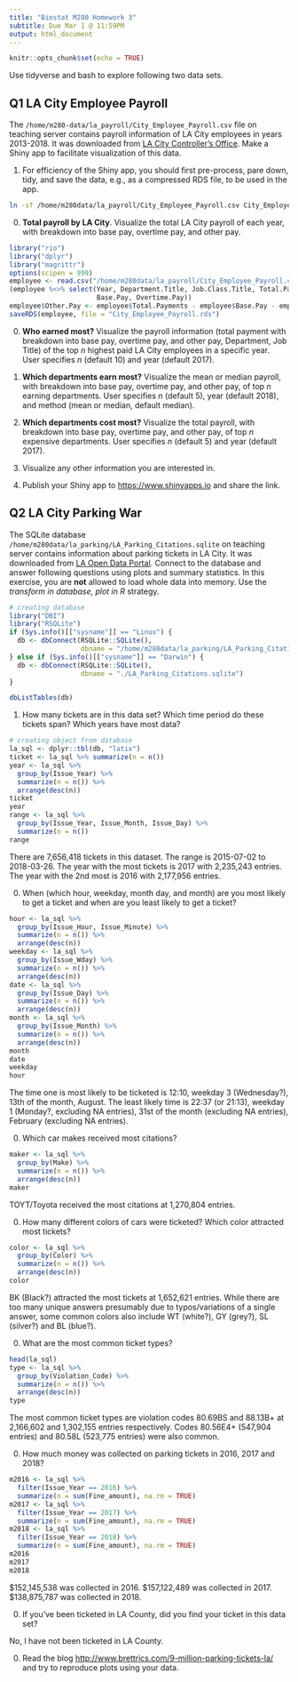 ```yaml
---
title: "Biostat M280 Homework 3"
subtitle: Due Mar 1 @ 11:59PM
output: html_document
---
```


```r
knitr::opts_chunk$set(echo = TRUE)
```

Use tidyverse and bash to explore following two data sets.

## Q1 LA City Employee Payroll

The `/home/m280-data/la_payroll/City_Employee_Payroll.csv` file on teaching server contains payroll information of LA City employees in years 2013-2018. It was downloaded from [LA City Controller's Office](https://controllerdata.lacity.org/Payroll/City-Employee-Payroll/pazn-qyym). Make a Shiny app to facilitate visualization of this data. 

1. For efficiency of the Shiny app, you should first pre-process, pare down, tidy, and save the data, e.g., as a compressed RDS file, to be used in the app.

```bash
ln -sf /home/m280data/la_payroll/City_Employee_Payroll.csv City_Employee_Payroll.csv
```

0. **Total payroll by LA City**. Visualize the total LA City payroll of each year, with breakdown into base pay, overtime pay, and other pay.

```r
library("rio")
library("dplyr")
library("magrittr")
options(scipen = 999)
employee <- read.csv("/home/m280data/la_payroll/City_Employee_Payroll.csv", header = TRUE)
(employee %<>% select(Year, Department.Title, Job.Class.Title, Total.Payments, 
                      Base.Pay, Overtime.Pay))
employee$Other.Pay <- employee$Total.Payments - employee$Base.Pay - employee$Overtime.Pay
saveRDS(employee, file = "City_Employee_Payroll.rds")
```

0. **Who earned most?** Visualize the payroll information (total payment with breakdown into base pay, overtime pay, and other pay, Department, Job Title) of the top $n$ highest paid LA City employees in a specific year. User specifies $n$ (default 10) and year (default 2017).

0. **Which departments earn most?** Visualize the mean or median payroll, with breakdown into base pay, overtime pay, and other pay, of top $n$ earning departments. User specifies $n$ (default 5), year (default 2018), and method (mean or median, default median).

0. **Which departments cost most?** Visualize the total payroll, with breakdown into base pay, overtime pay, and other pay, of top $n$ expensive departments. User specifies $n$ (default 5) and year (default 2017).

0. Visualize any other information you are interested in.

0. Publish your Shiny app to <https://www.shinyapps.io> and share the link.

## Q2 LA City Parking War

The SQLite database `/home/m280data/la_parking/LA_Parking_Citations.sqlite` on teaching server contains information about parking tickets in LA City. It was downloaded from [LA Open Data Portal](https://data.lacity.org/A-Well-Run-City/Parking-Citations/wjz9-h9np). Connect to the database and answer following questions using plots and summary statistics. In this exercise, you are **not** allowed to load whole data into memory. Use the _transform in database, plot in R_ strategy.

```r
# creating database
library("DBI")
library("RSQLite")
if (Sys.info()[["sysname"]] == "Linux") {
  db <- dbConnect(RSQLite::SQLite(), 
                  dbname = "/home/m280data/la_parking/LA_Parking_Citations.sqlite")
} else if (Sys.info()[["sysname"]] == "Darwin") {
  db <- dbConnect(RSQLite::SQLite(), 
                  dbname = "./LA_Parking_Citations.sqlite")
}

dbListTables(db)
```

1. How many tickets are in this data set? Which time period do these tickets span? Which years have most data?

```r
# creating object from database
la_sql <- dplyr::tbl(db, "latix")
ticket <- la_sql %>% summarize(n = n())
year <- la_sql %>%
  group_by(Issue_Year) %>%
  summarize(n = n()) %>%
  arrange(desc(n))
ticket
year
range <- la_sql %>%
  group_by(Issue_Year, Issue_Month, Issue_Day) %>%
  summarize(n = n())
range
```
There are 7,656,418 tickets in this dataset. The range is 2015-07-02 to 2018-03-26. The year with the most tickets is 2017 with 2,235,243 entries. The year with the 2nd most is 2016 with 2,177,956 entries.

0. When (which hour, weekday, month day, and month) are you most likely to get a ticket and when are you least likely to get a ticket?

```r
hour <- la_sql %>%
  group_by(Issue_Hour, Issue_Minute) %>%
  summarize(n = n()) %>%
  arrange(desc(n))
weekday <- la_sql %>%
  group_by(Issue_Wday) %>%
  summarize(n = n()) %>%
  arrange(desc(n))
date <- la_sql %>%
  group_by(Issue_Day) %>%
  summarize(n = n()) %>%
  arrange(desc(n))
month <- la_sql %>%
  group_by(Issue_Month) %>%
  summarize(n = n()) %>%
  arrange(desc(n))
month
date
weekday
hour
```
The time one is most likely to be ticketed is 12:10, weekday 3 (Wednesday?), 13th of the month, August. The least likely time is 22:37 (or 21:13), weekday 1 (Monday?, excluding NA entries), 31st of the month (excluding NA entries), February (excluding NA entries).

0. Which car makes received most citations?

```r
maker <- la_sql %>%
  group_by(Make) %>%
  summarize(n = n()) %>%
  arrange(desc(n))
maker
```
TOYT/Toyota received the most citations at 1,270,804 entries.

0. How many different colors of cars were ticketed? Which color attracted most tickets?

```r
color <- la_sql %>%
  group_by(Color) %>%
  summarize(n = n()) %>%
  arrange(desc(n))
color
```
BK (Black?) attracted the most tickets at 1,652,621 entries. While there are too many unique answers presumably due to typos/variations of a single answer, some common colors also include WT (white?), GY (grey?), SL (silver?) and BL (blue?).

0. What are the most common ticket types?

```r
head(la_sql)
type <- la_sql %>%
  group_by(Violation_Code) %>%
  summarize(n = n()) %>%
  arrange(desc(n))
type
```
The most common ticket types are violation codes 80.69BS and 88.13B+ at 2,166,602 and 1,302,155 entries respectively. Codes 80.56E4+ (547,904 entries) and 80.58L (523,775 entries) were also common.

0. How much money was collected on parking tickets in 2016, 2017 and 2018?
```r
m2016 <- la_sql %>%
  filter(Issue_Year == 2016) %>%
  summarize(n = sum(Fine_amount), na.rm = TRUE)
m2017 <- la_sql %>%
  filter(Issue_Year == 2017) %>%
  summarize(n = sum(Fine_amount), na.rm = TRUE)
m2018 <- la_sql %>%
  filter(Issue_Year == 2018) %>%
  summarize(n = sum(Fine_amount), na.rm = TRUE)
m2016
m2017
m2018
```
$152,145,538 was collected in 2016. $157,122,489 was collected in 2017. $138,875,787 was collected in 2018.

0. If you've been ticketed in LA County, did you find your ticket in this data set?

No, I have not been ticketed in LA County.

0. Read the blog <http://www.brettrics.com/9-million-parking-tickets-la/> and try to reproduce plots using your data.

